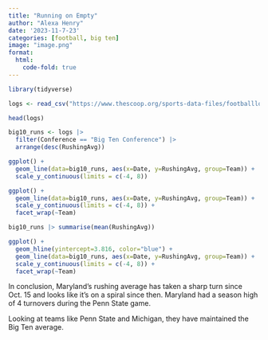 ```yaml
---
title: "Running on Empty"
author: "Alexa Henry"
date: '2023-11-7-23'
categories: [football, big ten]
image: "image.png"
format: 
  html:
    code-fold: true
---
```


```r
library(tidyverse)
```

```r
logs <- read_csv("https://www.thescoop.org/sports-data-files/footballlogs23.csv")
```

```r
head(logs)
```

```r
big10_runs <- logs |>
  filter(Conference == "Big Ten Conference") |>
  arrange(desc(RushingAvg))
```

```r
ggplot() + 
  geom_line(data=big10_runs, aes(x=Date, y=RushingAvg, group=Team)) + 
  scale_y_continuous(limits = c(-4, 8))
```

```r
ggplot() + 
  geom_line(data=big10_runs, aes(x=Date, y=RushingAvg, group=Team)) + 
  scale_y_continuous(limits = c(-4, 8)) + 
  facet_wrap(~Team)
```

```r
big10_runs |> summarise(mean(RushingAvg))
```

```r
ggplot() + 
  geom_hline(yintercept=3.816, color="blue") + 
  geom_line(data=big10_runs, aes(x=Date, y=RushingAvg, group=Team)) + 
  scale_y_continuous(limits = c(-4, 8)) + 
  facet_wrap(~Team)
```
In conclusion, Maryland's rushing average has taken a sharp turn since Oct. 15 and looks like it's on a spiral since then. Maryland had a season high of 4 turnovers during the Penn State game. 

Looking at teams like Penn State and Michigan, they have maintained the Big Ten average. 
